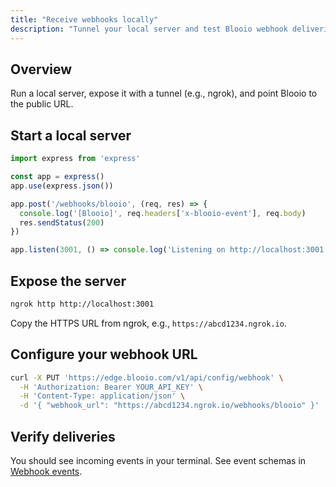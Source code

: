 ```yaml
---
title: "Receive webhooks locally"
description: "Tunnel your local server and test Blooio webhook deliveries"
---
```


## Overview

Run a local server, expose it with a tunnel (e.g., ngrok), and point Blooio to the public URL.

## Start a local server

```javascript server.js
import express from 'express'

const app = express()
app.use(express.json())

app.post('/webhooks/blooio', (req, res) => {
  console.log('[Blooio]', req.headers['x-blooio-event'], req.body)
  res.sendStatus(200)
})

app.listen(3001, () => console.log('Listening on http://localhost:3001'))
```

## Expose the server

```bash
ngrok http http://localhost:3001
```

Copy the HTTPS URL from ngrok, e.g., `https://abcd1234.ngrok.io`.

## Configure your webhook URL

```bash
curl -X PUT 'https://edge.blooio.com/v1/api/config/webhook' \
  -H 'Authorization: Bearer YOUR_API_KEY' \
  -H 'Content-Type: application/json' \
  -d '{ "webhook_url": "https://abcd1234.ngrok.io/webhooks/blooio" }'
```

## Verify deliveries

You should see incoming events in your terminal. See event schemas in [Webhook events](/api-reference/webhooks/events).


